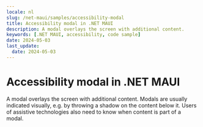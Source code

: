```yaml
---
locale: nl
slug: /net-maui/samples/accessibility-modal
title: Accessibility modal in .NET MAUI
description: A modal overlays the screen with additional content.
keywords: [.NET MAUI, accessibility, code sample]
date: 2024-05-03
last_update:
  date: 2024-05-03
---
```


# Accessibility modal in .NET MAUI

A modal overlays the screen with additional content. Modals are usually indicated visually, e.g. by throwing a shadow on the content below it. Users of assistive technologies also need to know when content is part of a modal.

<CodeSample id="accessibility-modal" platform="net-maui" locale="en"/>
